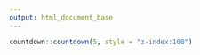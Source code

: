 ```yaml
---
output: html_document_base
---
```


```r
countdown::countdown(5, style = "z-index:100")
```
